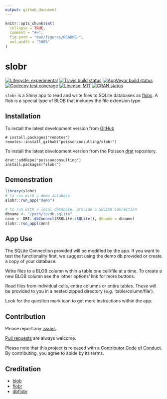 ```yaml
---
output: github_document
---
```


<!-- README.md is generated from README.Rmd. Please edit that file -->

```r
knitr::opts_chunk$set(
  collapse = TRUE,
  comment = "#>",
  fig.path = "man/figures/README-",
  out.width = "100%"
)
```
# slobr

<!-- badges: start -->
[![Lifecycle: experimental](https://img.shields.io/badge/lifecycle-experimental-orange.svg)](https://www.tidyverse.org/lifecycle/#experimental)
[![Travis build status](https://travis-ci.org/poissonconsulting/slobr.svg?branch=master)](https://travis-ci.org/poissonconsulting/slobr)
[![AppVeyor build status](https://ci.appveyor.com/api/projects/status/github/poissonconsulting/slobr?branch=master&svg=true)](https://ci.appveyor.com/project/poissonconsulting/slobr)
[![Codecov test coverage](https://codecov.io/gh/poissonconsulting/slobr/branch/master/graph/badge.svg)](https://codecov.io/gh/poissonconsulting/slobr?branch=master)
[![License: MIT](https://img.shields.io/badge/License-MIT-green.svg)](https://opensource.org/licenses/MIT)
[![CRAN status](https://www.r-pkg.org/badges/version/slobr)](https://cran.r-project.org/package=slobr)
<!-- ![CRAN downloads](http://cranlogs.r-pkg.org/badges/slobr) -->

`slobr` is a Shiny app to read and write files to SQLite databases as [flobs](https://poissonconsulting.github.io/flobr/reference/flob.html).
A flob is a special type of BLOB that includes the file extension type.

## Installation

To install the latest development version from [GitHub](https://github.com/poissonconsulting/slobr)
```
# install.packages("remotes")
remotes::install_github("poissonconsulting/slobr")
```

To install the latest development version from the Poisson [drat](https://github.com/poissonconsulting/drat) repository.
```
drat::addRepo("poissonconsulting")
install.packages("slobr")
```

## Demonstration

```r
library(slobr)
# to run with a demo database
slobr::run_app("demo")

# to run with a local database, provide a SQLite Connection
dbname <- "/path/to/db.sqlite"
conn <- DBI::dbConnect(RSQLite::SQLite(), dbname = dbname)
slobr::run_app(conn)
```

## App Use
The SQLite Connection provided will be modified by the app. If you want to test the functionality first, we suggest using the demo db provided or create a copy of your database.  

Write files to a BLOB column within a table one cell/file at a time. To create a new BLOB column see the 'other options' link for more buttons.

Read files from individual cells, entire columns or entire tables. These will be provided to you in a nested zipped directory (e.g. 'table/column/file').

Look for the question mark icon to get more instructions within the app.

## Contribution
Please report any [issues](https://github.com/poissonconsulting/slobr/issues).

[Pull requests](https://github.com/poissonconsulting/slobr/pulls) are always welcome.

Please note that this project is released with a [Contributor Code of Conduct](https://github.com/poissonconsulting/pkgtemplate/blob/master/CODE_OF_CONDUCT.md).
By contributing, you agree to abide by its terms.

## Creditation

- [blob](https://github.com/tidyverse/blob)
- [flobr](https://github.com/poissonconsulting/flobr)
- [dbflobr](https://github.com/poissonconsulting/dbflobr)